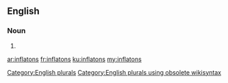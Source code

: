 ==English==

===Noun===
{{head|en}}

# {{plural of|inflaton}}

[[Category:English plurals]][[Category:English plurals using obsolete wikisyntax]]

[[ar:inflatons]]
[[fr:inflatons]]
[[ku:inflatons]]
[[my:inflatons]]